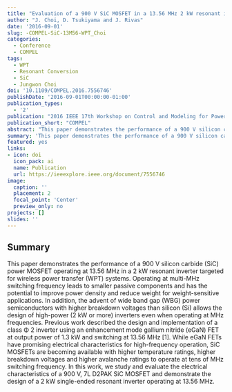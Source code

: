 ```yaml
---
title: "Evaluation of a 900 V SiC MOSFET in a 13.56 MHz 2 kW resonant inverter for wireless power transfer"
author: "J. Choi, D. Tsukiyama and J. Rivas"
date: '2016-09-01'
slug: -COMPEL-SiC-13M56-WPT_Choi
categories:
  - Conference
  - COMPEL
tags: 
  - WPT
  - Resonant Conversion
  - SiC
  - Jungwon Choi
doi: '10.1109/COMPEL.2016.7556746'
publishDate: '2016-09-01T00:00:00-01:00'
publication_types:
  - '2'
publication: "2016 IEEE 17th Workshop on Control and Modeling for Power Electronics (COMPEL)"
publication_short: "COMPEL"
abstract: "This paper demonstrates the performance of a 900 V silicon carbide (SiC) power MOSFET operating at 13.56 MHz in a 2 kW resonant inverter targeted for wireless power transfer (WPT) systems. Operating at multi-MHz switching frequency leads to smaller passive components and has the potential to improve power density and reduce weight for weight-sensitive applications. In addition, the advent of wide band gap (WBG) power semiconductors with higher breakdown voltages than silicon (Si) allows the design of high-power (2 kW or more) inverters even when operating at MHz frequencies. Previous work described the design and implementation of a class Φ 2 inverter using an enhancement mode gallium nitride (eGaN) FET at output power of 1.3 kW and switching at 13.56 MHz [1]. While eGaN FETs have promising electrical characteristics for high-frequency operation, SiC MOSFETs are becoming available with higher temperature ratings, higher breakdown voltages and higher avalanche ratings to operate at tens of MHz switching frequency. In this work, we study and evaluate the electrical characteristics of a 900 V, 7L D2PAK SiC MOSFET and demonstrate the design of a 2 kW single-ended resonant inverter operating at 13.56 MHz."
summary: 'This paper demonstrates the performance of a 900 V silicon carbide (SiC) power MOSFET operating at 13.56 MHz in a 2 kW resonant inverter targeted for wireless power transfer (WPT) systems. Operating at multi-MHz switching frequency leads to smaller passive components and has the potential to improve power density and reduce weight for weight-sensitive applications. In this work, we study and evaluate the electrical characteristics of a 900 V, 7L D2PAK SiC MOSFET and demonstrate the design of a 2 kW single-ended resonant inverter operating at 13.56 MHz.'
featured: yes
links:
- icon: doi
  icon_pack: ai
  name: Publication
  url: https://ieeexplore.ieee.org/document/7556746
image:
  caption: ''
  placement: 2
  focal_point: 'Center'
  preview_only: no
projects: []
slides: ''
---
```


## Summary

This paper demonstrates the performance of a 900 V silicon carbide (SiC) power MOSFET operating at 13.56 MHz in a 2 kW resonant inverter targeted for wireless power transfer (WPT) systems. Operating at multi-MHz switching frequency leads to smaller passive components and has the potential to improve power density and reduce weight for weight-sensitive applications. In addition, the advent of wide band gap (WBG) power semiconductors with higher breakdown voltages than silicon (Si) allows the design of high-power (2 kW or more) inverters even when operating at MHz frequencies. Previous work described the design and implementation of a class Φ 2 inverter using an enhancement mode gallium nitride (eGaN) FET at output power of 1.3 kW and switching at 13.56 MHz [1]. While eGaN FETs have promising electrical characteristics for high-frequency operation, SiC MOSFETs are becoming available with higher temperature ratings, higher breakdown voltages and higher avalanche ratings to operate at tens of MHz switching frequency. In this work, we study and evaluate the electrical characteristics of a 900 V, 7L D2PAK SiC MOSFET and demonstrate the design of a 2 kW single-ended resonant inverter operating at 13.56 MHz.